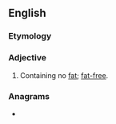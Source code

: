 ==English==

===Etymology===
{{prefix|en|non|fat}}

===Adjective===
{{en-adj|-}}

# Containing no [[fat]]; [[fat-free]].

===Anagrams===
* {{anagrams|en|Fontan}}